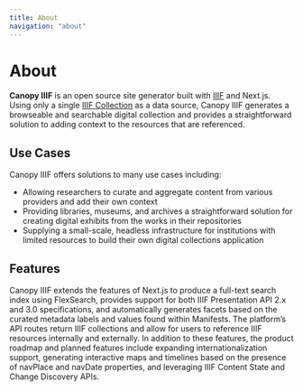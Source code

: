 ```yaml
---
title: About
navigation: "about"
---
```


# About

**Canopy IIIF** is an open source site generator built with [IIIF](https://iiif.io/) and Next.js. Using only a single [IIIF Collection](https://iiif.io/api/presentation/3.0/#51-collection) as a data source, Canopy IIIF generates a browseable and searchable digital collection and provides a straightforward solution to adding context to the resources that are referenced.

## Use Cases

Canopy IIIF offers solutions to many use cases including:

- Allowing researchers to curate and aggregate content from various providers and add their own context
- Providing libraries, museums, and archives a straightforward solution for creating digital exhibits from the works in their repositories
- Supplying a small-scale, headless infrastructure for institutions with limited resources to build their own digital collections application

## Features

Canopy IIIF extends the features of Next.js to produce a full-text search index using FlexSearch, provides support for both IIIF Presentation API 2.x and 3.0 specifications, and automatically generates facets based on the curated metadata labels and values found within Manifests. The platform’s API routes return IIIF collections and allow for users to reference IIIF resources internally and externally. In addition to these features, the product roadmap and planned features include expanding internationalization support, generating interactive maps and timelines based on the presence of navPlace and navDate properties, and leveraging IIIF Content State and Change Discovery APIs.

